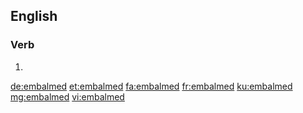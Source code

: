==English==

===Verb===
{{head|en|verb form}}

# {{en-past of|embalm}}

[[de:embalmed]]
[[et:embalmed]]
[[fa:embalmed]]
[[fr:embalmed]]
[[ku:embalmed]]
[[mg:embalmed]]
[[vi:embalmed]]